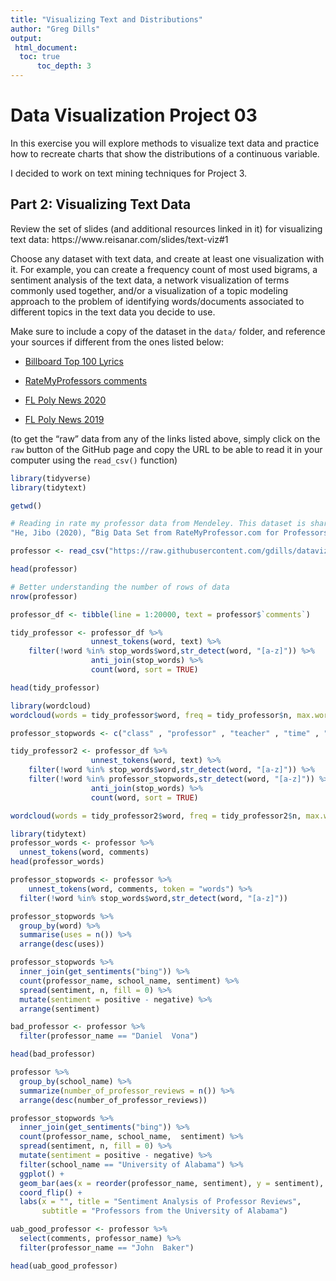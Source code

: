 ```yaml
---
title: "Visualizing Text and Distributions"
author: "Greg Dills"
output: 
 html_document:
  toc: true
      toc_depth: 3
---
```




# Data Visualization Project 03


In this exercise you will explore methods to visualize text data and practice how to recreate charts that show the distributions of a continuous variable. 


I decided to work on text mining techniques for Project 3.


## Part 2: Visualizing Text Data

Review the set of slides (and additional resources linked in it) for visualizing text data: https://www.reisanar.com/slides/text-viz#1

Choose any dataset with text data, and create at least one visualization with it. For example, you can create a frequency count of most used bigrams, a sentiment analysis of the text data, a network visualization of terms commonly used together, and/or a visualization of a topic modeling approach to the problem of identifying words/documents associated to different topics in the text data you decide to use. 

Make sure to include a copy of the dataset in the `data/` folder, and reference your sources if different from the ones listed below:

- [Billboard Top 100 Lyrics](https://github.com/reisanar/datasets/blob/master/BB_top100_2015.csv)

- [RateMyProfessors comments](https://github.com/reisanar/datasets/blob/master/rmp_wit_comments.csv)

- [FL Poly News 2020](https://github.com/reisanar/datasets/blob/master/poly_news_FL20.csv)

- [FL Poly News 2019](https://github.com/reisanar/datasets/blob/master/poly_news_FL19.csv)

(to get the "raw" data from any of the links listed above, simply click on the `raw` button of the GitHub page and copy the URL to be able to read it in your computer using the `read_csv()` function)


```r
library(tidyverse)
library(tidytext)
```




```r
getwd()
```



```r
# Reading in rate my professor data from Mendeley. This dataset is shared by Dr. Jibo HE, founder of the USEE Eye Tracking Inc.  and professor of Tsinghua University."https://data.mendeley.com/datasets/fvtfjyvw7d/2"
"He, Jibo (2020), “Big Data Set from RateMyProfessor.com for Professors' Teaching Evaluation”, Mendeley Data, V2, doi: 10.17632/fvtfjyvw7d.2"

professor <- read_csv("https://raw.githubusercontent.com/gdills/dataviz_final_project/main/data/RateMyProfessor_Sample%20data.csv")

head(professor)
```
```r
# Better understanding the number of rows of data
nrow(professor)
```



```r
professor_df <- tibble(line = 1:20000, text = professor$`comments`)
```



```r
tidy_professor <- professor_df %>%
                  unnest_tokens(word, text) %>%
    filter(!word %in% stop_words$word,str_detect(word, "[a-z]")) %>% 
                  anti_join(stop_words) %>% 
                  count(word, sort = TRUE)
```

```r
head(tidy_professor)
```



```r
library(wordcloud)
wordcloud(words = tidy_professor$word, freq = tidy_professor$n, max.words = 150, random.order = FALSE, colors = brewer.pal(8, "Dark2"))
```


```r
professor_stopwords <- c("class" , "professor" , "teacher" , "time" , "don" , "lectures" , "lot")

tidy_professor2 <- professor_df %>%
                  unnest_tokens(word, text) %>%
    filter(!word %in% stop_words$word,str_detect(word, "[a-z]")) %>% 
    filter(!word %in% professor_stopwords,str_detect(word, "[a-z]")) %>% 
                  anti_join(stop_words) %>% 
                  count(word, sort = TRUE)

```

```r
wordcloud(words = tidy_professor2$word, freq = tidy_professor2$n, max.words = 150, random.order = FALSE, colors = brewer.pal(8, "Dark2"))
```


```r
library(tidytext)
professor_words <- professor %>% 
  unnest_tokens(word, comments)
head(professor_words)
```


```r
professor_stopwords <- professor %>% 
    unnest_tokens(word, comments, token = "words") %>%
  filter(!word %in% stop_words$word,str_detect(word, "[a-z]"))
```



```r
professor_stopwords %>% 
  group_by(word) %>% 
  summarise(uses = n()) %>% 
  arrange(desc(uses))
```


```r
professor_stopwords %>% 
  inner_join(get_sentiments("bing")) %>%
  count(professor_name, school_name, sentiment) %>%
  spread(sentiment, n, fill = 0) %>%
  mutate(sentiment = positive - negative) %>% 
  arrange(sentiment)

```


```r
bad_professor <- professor %>% 
  filter(professor_name == "Daniel  Vona")

head(bad_professor)
```



```r
professor %>% 
  group_by(school_name) %>% 
  summarize(number_of_professor_reviews = n()) %>% 
  arrange(desc(number_of_professor_reviews))
```




```r
professor_stopwords %>%
  inner_join(get_sentiments("bing")) %>%
  count(professor_name, school_name,  sentiment) %>%
  spread(sentiment, n, fill = 0) %>%
  mutate(sentiment = positive - negative) %>% 
  filter(school_name == "University of Alabama") %>% 
  ggplot() + 
  geom_bar(aes(x = reorder(professor_name, sentiment), y = sentiment), stat = "identity") + 
  coord_flip() + 
  labs(x = "", title = "Sentiment Analysis of Professor Reviews", 
       subtitle = "Professors from the University of Alabama")
```

```r
uab_good_professor <- professor %>% 
  select(comments, professor_name) %>% 
  filter(professor_name == "John  Baker")

head(uab_good_professor)
```

